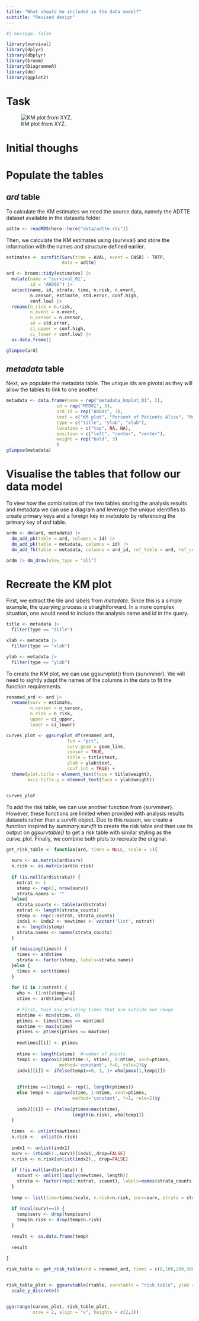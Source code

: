 ```yaml
---
title: "What should be included in the data model?"
subtitle: "Revised design"
---
```


```r
#| message: false

library(survival)
library(dplyr)
library(dbplyr)
library(broom)
library(DiagrammeR)
library(dm)
library(ggplot2)
```

# Task


![KM plot from XYZ.](/img/KM.png){fig-align="center"}

# Initial thoughs










# Populate the tables 

## *ard* table

To calculate the KM estimates we need the source data, namely the ADTTE dataset 
available in the datasets folder.

```r
adtte <- readRDS(here::here("data/adtte.rds"))
```

Then, we calculate the KM estimates using {survival} and store the information with
the names and structure defined earlier.

```r
estimates <- survfit(Surv(time = AVAL, event = CNSR) ~ TRTP, 
                     data = adtte)

ard <- broom::tidy(estimates) |>
  mutate(name = "survival_01",
         id = "ARD01") |> 
  select(name, id, strata, time, n.risk, n.event, 
         n.censor, estimate, std.error, conf.high, 
         conf.low) |> 
  rename(n_risk = n.risk,
         n_event = n.event,
         n_censor = n.censor,
         se = std.error,
         ci_upper = conf.high, 
         ci_lower = conf.low) |> 
  as.data.frame()

glimpse(ard)
```

## *metadata* table

Next, we populate the metadata table. The 
unique ids are pivotal as they will allow the tables to link to one another.

```r
metadata <- data.frame(name = rep("metadata_kmplot_01", 3),
                   id = rep("MTD01", 3),
                   ard_id = rep("ARD01", 3),
                   text = c("KM plot", "Percent of Patients Alive", "Months since Randomization"),
                   type = c("title", "ylab", "xlab"),
                   location = c("top", NA, NA),
                   position = c("left", "center", "center"),
                   weight = rep("bold", 3)
                   )
glimpse(metadata)
```


# Visualise the tables that follow our data model

To view how the combination of the two tables storing the analysis results and 
metadata we can use a diagram and leverage the unique identifies to create primary keys
and a foreign key in *metadata* by referencing the primary key of *ard* table.

```r
ardm <- dm(ard, metadata) |> 
  dm_add_pk(table = ard, columns = id) |> 
  dm_add_pk(table = metadata, columns = id) |> 
  dm_add_fk(table = metadata, columns = ard_id, ref_table = ard, ref_columns = id)

ardm |> dm_draw(view_type = "all")
```

# Recreate the KM plot

First, we extract the tile and labels from *metadata*. Since this is a simple
example, the querying process is straightforward. In a more complex situation, 
one would need to include the analysis name and id in the query.

```r
title <- metadata |> 
  filter(type == "title")

xlab <- metadata |> 
  filter(type == "xlab")

ylab <- metadata |> 
  filter(type == "ylab")
```

To create the KM plot, we can use ggsurvplot() from {survminer}. We will need to 
sightly adapt the names of the columns in the data to fit the function requirements.

```r
renamed_ard <- ard |> 
  rename(surv = estimate,
         n.censor = n_censor,
         n.risk = n_risk,
         upper = ci_upper,
         lower = ci_lower)
```


```r
curves_plot <- ggsurvplot_df(renamed_ard, 
                       fun = "pct", 
                       surv.geom = geom_line, 
                       censor = TRUE,
                       title = title$text,
                       ylab = ylab$text,
                       conf.int = TRUE) + 
  theme(plot.title = element_text(face = title$weight),
        axis.title.y = element_text(face = ylab$weight))


curves_plot
```
To add the risk table, we can use another function from {survminer}. However, 
these functions are limited when provided with analysis results datasets rather 
than a survfit object. Due to this reason, we create a function inspired by 
*summary.survfit* to create the risk table and then use its output on *ggsurvtable()*
to get a risk table with similar styling as the curve_plot.
Finally, we combine both plots to recreate the original.


```r
get_risk_table <- function(ard, times = NULL, scale = 1){
  
  surv <- as.matrix(ard$surv)
  n.risk <- as.matrix(ard$n.risk)
  
  if (is.null(ard$strata)) {
    nstrat <- 1
    stemp <- rep(1, nrow(surv))
    strata.names <- ""
  }else{
    strata_counts <- table(ard$strata)
    nstrat <- length(strata_counts)
    stemp <- rep(1:nstrat, strata_counts)
    indx1 <- indx2 <- newtimes <- vector('list', nstrat)
    n <- length(stemp)
    strata.names <- names(strata_counts)
  }
  
  if (missing(times)) {
    times <- ard$time
    strata <- factor(stemp, labels=strata.names)
  }else {  
    times <- sort(times)
  }
  
  for (i in 1:nstrat) {
    who <- (1:n)[stemp==i] 
    stime <- ard$time[who]
    
    # First, toss any printing times that are outside our range
    mintime <- min(stime, 0)
    ptimes <- times[times >= mintime]
    maxtime <- max(stime)
    ptimes <- ptimes[ptimes <= maxtime]
    
    newtimes[[i]] <- ptimes
    
    ntime <- length(stime)  #number of points
    temp1 <- approx(c(mintime-1, stime), 0:ntime, xout=ptimes,
                    method='constant', f=0, rule=2)$y
    indx1[[i]] <- ifelse(temp1==0, 1, 1+ who[pmax(1,temp1)])
    
    
    if(ntime ==1)temp1 <- rep(1, length(ptimes)) 
    else temp1 <- approx(stime, 1:ntime, xout=ptimes,
                         method='constant', f=1, rule=2)$y
    
    indx2[[i]] <- ifelse(ptimes>max(stime), 
                         length(n.risk), who[temp1])
  }
  
  times  <- unlist(newtimes)
  n.risk <-  unlist(n.risk)
  
  indx1 <- unlist(indx1)
  surv <- (rbind(1.,surv))[indx1,,drop=FALSE]
  n.risk <- n.risk[unlist(indx2),, drop=FALSE]
  
  if (!is.null(ard$strata)) {
    scount <- unlist(lapply(newtimes, length))
    strata <- factor(rep(1:nstrat, scount), labels=names(strata_counts))
  }
  
  temp <- list(time=times/scale, n.risk=n.risk, surv=surv, strata = strata)
  
  if (ncol(surv)==1) {
    temp$surv <- drop(temp$surv)
    temp$n.risk <- drop(temp$n.risk)
  }
  
  result <- as.data.frame(temp)
  
  result
  
}

```

```r
risk_table <- get_risk_table(ard = renamed_ard, times = c(0,100,200,300,400))


risk_table_plot <- ggsurvtable(rtable, survtable = "risk.table", ylab = "") +
  scale_y_discrete() 


ggarrange(curves_plot, risk_table_plot, 
          nrow = 2, align = "v", heights = c(2,1))
```


